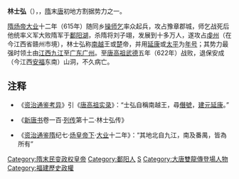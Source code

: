 {{Emperorcn box
|图像=
|图说=
|名称=楚帝
|姓名=林士弘
|庙号=
|谥号=
|尊号=楚帝
|政权=[[楚|楚]]
|在世=
|在位=616年—622年
|父=
|母=
|皇后=
|年号=[[太平_(林士弘)|太平]]
|信仰=
}}
'''林士弘'''（{{bd|6世纪|？|622年||catIdx=L林}}），{{or|[[饶州_(隋朝)|饒州]][[鄱阳县|鄱阳县]]（今江西鄱阳县）人}}，[[隋朝|隋]]末[[唐朝|唐]]初地方割据势力之一。

[[隋朝|隋]][[隋炀帝|炀帝]][[大业_(年号)|大业]]十二年（615年）随同乡[[操师乞|操师乞]]率众起兵，攻占豫章郡城，师乞战死后他统率义军大败隋军于[[鄱阳湖|鄱阳湖]]，杀隋将刘子翊，发展到十多万人，遂攻占[[虔州|虔州]]（在今江西省赣州市境），林士弘称[[南越国|南越]]王{{fn|1}}或[[楚|楚]]帝{{fn|2}}，并用[[延康|延康]]{{fn|1}}或[[太平_(林士弘)|太平]]{{fn|2}}为[[年号|年号]]；其势力最强时领土由[[江西|江西]][[九江|九江]]至[[广东|广东]][[广州|广州]]{{fn|3}}。至[[唐高祖|唐高祖]][[武德|武德]]五年（622年）战败，退保安成（今江西[[安福|安福]]东南）山洞，不久病亡。

==注释==
*{{fnb|1}}《[[资治通鉴考异|资治通鉴考异]]》引《[[唐实录|唐高祖实录]]》：“士弘自稱南越王，尋[[僭越|僭]][[皇帝|號]]，[[建元|建元]][[延康|延康]]。”
*{{fnb|2}}《[[新唐书|新唐书]]卷一百·[[列传|列传]]第十二·林士弘传》
*{{fnb|3}}《[[资治通鉴|资治通鉴]][[隋朝|隋]]纪七·[[隋炀帝|炀皇帝下]]·[[大业|大业]]十二年》：“其地北自九江，南及番禺，皆為所有”

{{中國民變起事領袖}}
{{唐朝人小作品}}
{{DEFAULTSORT:L}}
[[Category:隋末民变政权皇帝|Category:隋末民变政权皇帝]]
[[Category:鄱阳人|Category:鄱阳人]]
[[Category:林姓|S]]
[[Category:大唐雙龍傳登場人物|Category:大唐雙龍傳登場人物]]
[[Category:福建歷史政權|Category:福建歷史政權]]